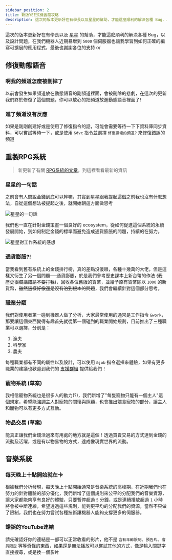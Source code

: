 ---
sidebar_position: 2
title: 新版YEE式機器龍攻略
description: 這次的版本更新好在有學長以及星星的幫助，才能這麼順利的解決各種 Bug，以及設計問題，在我們機器人近期暴增到 `5000` 個伺服器也讓我學習到如何正確的編寫可擴展的應用程式，最後也謝謝各位的支持 o/
---


這次的版本更新好在有學長以及 [星星](https://twinklestar03.com/about) 的幫助，才能這麼順利的解決各種 Bug，以及設計問題，在我們機器人近期暴增到 `5000` 個伺服器也讓我學習到如何正確的編寫可擴展的應用程式，最後也謝謝各位的支持 o/

## 修復動態語音

### 啊我的頻道怎麼被刪掉了

以前會發生如果頻道放在動態語音的副頻道裡面，會被刪除的悲劇，在這次的更新我們終於修復了這個問題，你可以放心的把頻道放進動態語音裡面了!

<Adsense/>

### 進了頻道沒有反應

如果是剛剛創建好或是使用了修復指令的話，可能會需要等待一下下資料庫同步資料，可以嘗試等待一下，或是使用 `&dvc` 指令並選擇 `修復損壞的頻道?` 來修復錯誤的頻道

## 重製RPG系統

> 新更新了有關 [RPG系統的文章](/docs/rpg)，到這裡看看最新的資訊

### 星星的一句話

之前會有人問說金錢到底可以幹嘛，其實到星星跟我提起這個之前我也沒有什麼想法，自從這個想法被提起之後，就開始朝這方面做思考

![星星的一句話](migrate-to-v4/twinklestar03.jpg)

我們也一直在針對金錢策畫一個良好的 ecosystem，從如何促進這個系統的永續發展開始，到如何制定金錢的標準而避免造成通貨膨脹的問題，持續的在努力。

![星星對工作系統的感想](migrate-to-v4/twinklestar03_2.jpg)

<Adsense/>

### 通貨膨脹?!

當我看到舊有系統上的金錢排行榜，真的差點沒傻眼，各種十幾萬的大佬，但是這樣又衍生了另一個問題──通貨膨脹，於是我們參考歷史課本上新台幣的作法 ~~(我歷史很爛講錯請不要打我)~~，回收各位舊版的貨幣，並給予原有貨幣除以 `1000` 的新貨幣，~~雖然這樣好像還是沒有治到根本的問題~~，我們會繼續針對這個部分思考。

### 職業分類

我們對使用者第一碰到機器人做了分析，大家最常使用的通常是工作指令 `&work`，那要讓這個東西變得有趣首先就從第一個碰到的職業開始規劃，目前推出了三種職業可以選擇，分別是：

1. 漁夫
2. 科學家
3. 農夫

每種職業都有不同的屬性以及設計，可以使用 `&job` 指令選擇來體驗，如果有更多職業的建議也歡迎到我們的 [支援群組](https://discord.gg/ct2ufag) 提供給我們！

### 寵物系統 (草案)

我相信寵物系統也是很多人的動力(?)，我們新增了"每隻寵物只能有一個主人"這個規定，希望能強調主人對寵物的關懷與照顧，也會推出餵食寵物的部分，讓主人和寵物可以有更多方式互動。

<Adsense/>

### 物品交易 (草案)

能真正讓我們金錢活過來有用處的地方就是這個！透過買賣交易的方式達到金錢的流動及活躍，或是有以物易物的方式，達成像現實世界的流動。

## 音樂系統

### 每天晚上十點開始就在卡

根據我們分析發現，每天晚上十點開始通常是音樂系統的高峰期，在近期我們也在努力的針對體驗的部分優化，我們新增了這個規則來公平的分配我們的音樂資源，讓大家都能夠享有良好的體驗，只要暫停超過 `5` 分鐘，或是連續播放超過 `1` 小時將會被中斷連線，希望透過這些規則，能夠更平均的分配我們的資源，當然不只做了限制，我們也在努力嘗試各種技術讓機器人能夠支撐更多的伺服器。

### 錯誤的YouTube連結

請先確認好你的連結是一部可以正常收看的影片，他不是 `含有年齡限制`、`預告片`、`會員限定` 等等奇怪的東西，如果還是無法播放可以嘗試其他的方式，像是輸入關鍵字直接搜尋，或是換一個影片

<Adsense/>